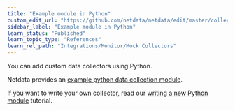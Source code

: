 ```yaml
---
title: "Example module in Python"
custom_edit_url: "https://github.com/netdata/netdata/edit/master/collectors/python.d.plugin/example/README.md"
sidebar_label: "Example module in Python"
learn_status: "Published"
learn_topic_type: "References"
learn_rel_path: "Integrations/Monitor/Mock Collectors"
---
```



You can add custom data collectors using Python.

Netdata provides an [example python data collection module](https://github.com/netdata/netdata/tree/master/collectors/python.d.plugin/example).

If you want to write your own collector, read our [writing a new Python module](/docs/nightly/developers/external-plugins/python.d.plugin#how-to-write-a-new-module) tutorial.


